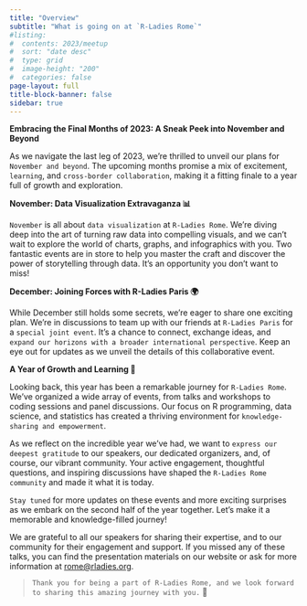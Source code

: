 ```yaml
---
title: "Overview"
subtitle: "What is going on at `R-Ladies Rome`"
#listing:
#  contents: 2023/meetup
#  sort: "date desc"
#  type: grid
#  image-height: "200"
#  categories: false
page-layout: full
title-block-banner: false
sidebar: true
---
```



**Embracing the Final Months of 2023: A Sneak Peek into November and Beyond**

As we navigate the last leg of 2023, we're thrilled to unveil our plans for `November and beyond`. The upcoming months promise a mix of excitement, `learning`, and `cross-border collaboration`, making it a fitting finale to a year full of growth and exploration.

**November: Data Visualization Extravaganza 📊**

`November` is all about `data visualization` at `R-Ladies Rome`. We're diving deep into the art of turning raw data into compelling visuals, and we can't wait to explore the world of charts, graphs, and infographics with you. Two fantastic events are in store to help you master the craft and discover the power of storytelling through data. It's an opportunity you don't want to miss!

**December: Joining Forces with R-Ladies Paris 🌍**

While December still holds some secrets, we're eager to share one exciting plan. We're in discussions to team up with our friends at `R-Ladies Paris` for a `special joint event`. It's a chance to connect, exchange ideas, and `expand our horizons with a broader international perspective`. Keep an eye out for updates as we unveil the details of this collaborative event.

**A Year of Growth and Learning 🌱**

Looking back, this year has been a remarkable journey for `R-Ladies Rome`. We've organized a wide array of events, from talks and workshops to coding sessions and panel discussions. Our focus on R programming, data science, and statistics has created a thriving environment for `knowledge-sharing and empowerment`.

As we reflect on the incredible year we've had, we want to `express our deepest gratitude` to our speakers, our dedicated organizers, and, of course, our vibrant community. Your active engagement, thoughtful questions, and inspiring discussions have shaped the `R-Ladies Rome community` and made it what it is today.


`Stay tuned` for more updates on these events and more exciting surprises as we embark on the second half of the year together. Let's make it a memorable and knowledge-filled journey!

We are grateful to all our speakers for sharing their expertise, and to our community for their engagement and support. If you missed any of these talks, you can find the presentation materials on our website or ask for more information at [rome@rladies.org](mailto:rome@rladies.org){.email}.

> `Thank you for being a part of R-Ladies Rome, and we look forward to sharing this amazing journey with you.` 🌟
